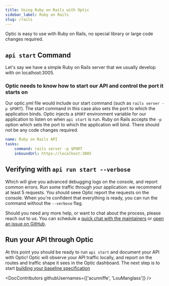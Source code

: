 ```yaml
---
title: Using Ruby on Rails with Optic
sidebar_label: Ruby on Rails
slug: /rails
---
```


Optic is easy to use with Ruby on Rails, no special library or large code changes required.

## `api start` Command

Let's say we have a simple Ruby on Rails server that we usually develop with on localhost:3005.

### Optic needs to know how to start our API and control the port it starts on

Our optic.yml file would include our start command (such as `rails server -p $PORT`). The start command in this case also sets the port to which the application binds. Optic injects a `$PORT` environment variable for our application to listen on when `api start` is run. Ruby on Rails accepts the `-p` option which sets the port to which the application will bind. There should not be any code changes required.

``` yaml
name: Ruby on Rails API
tasks:
    command: rails server -p $PORT
    inboundUrl: https://localhost:3005
```

## Verifying with `api run start --verbose`

Which will give you advanced debugging logs on the console, and report common errors. Run some traffic through your application: we recommend at least 5 requests. You should seee Optic report the requests on the console. When you're confident that everything is ready, you can run the command without the `--verbose` flag.

Should you need any more help, or want to chat about the process, please reach out to us. You can schedule a [quick chat with the maintainers](https://calendly.com/opticlabs/maintainer-office-hours) or [open an issue on GitHub](https://github.com/opticdev/optic/issues/new?title=API%20Init:%20).

## Run your API through Optic

At this point you should be ready to run `api start` and document your API with Optic! Optic will observe your API traffic locally, and report on the routes and traffic shape it sees in the Optic dashboard. The next step is to start [building your baseline specification](/docs/using/baseline)


<DocContributors githubUsernames={['acunniffe', 'LouManglass']} />
